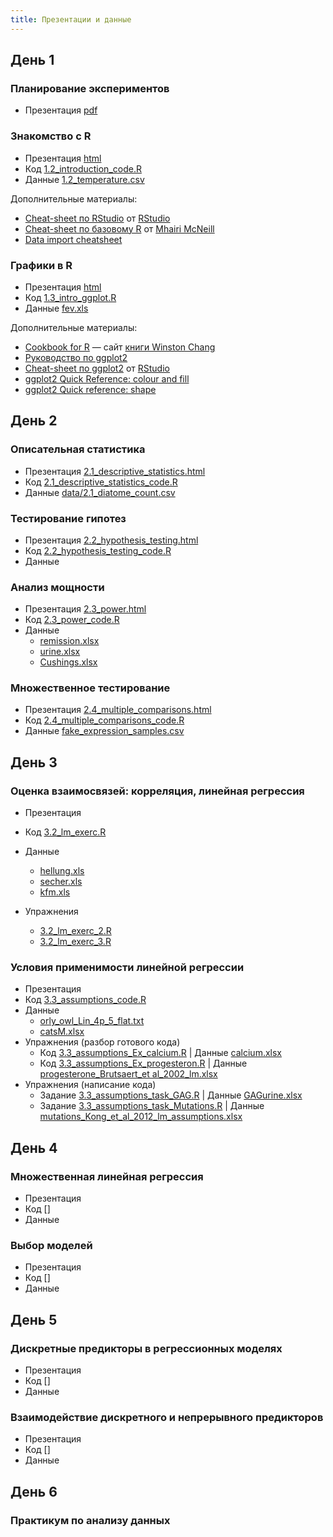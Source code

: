 ```yaml
---
title: Презентации и данные
---
```


## День 1

### Планирование экспериментов

- Презентация [pdf](1.1_experimental_design.pdf)

### Знакомство с R

- Презентация [html](1.2_introduction.html)
- Код [1.2_introduction_code.R](1.2_introduction_code.R)
- Данные [1.2_temperature.csv](data/1.2_temperature.csv)

Дополнительные материалы:

- [Cheat-sheet по RStudio](https://www.rstudio.com/wp-content/uploads/2016/01/rstudio-IDE-cheatsheet.pdf) от [RStudio](https://www.rstudio.com)
- [Cheat-sheet по базовому R](https://github.com/rstudio/cheatsheets/raw/master/old/pdfs/base-r.pdf) от [Mhairi McNeill](http://mhairihmcneill.com/)
- [Data import cheatsheet](https://github.com/rstudio/cheatsheets/raw/master/source/pdfs/data-import-cheatsheet.pdf)

### Графики в R

- Презентация [html](1.3_intro_ggplot.html)
- Код [1.3_intro_ggplot.R](1.3_intro_ggplot.R)
- Данные [fev.xls](data/fev.xls)

Дополнительные материалы:

- [Cookbook for R](http://www.cookbook-r.com/) --- сайт [книги Winston Chang](http://www.amazon.com/gp/product/0596809158/ref=as_li_tf_tl?ie=UTF8&camp=1789&creative=9325&creativeASIN=0596809158&linkCode=as2&tag=cooforr09-20)
- [Руководство по ggplot2](http://ggplot2.tidyverse.org/reference/)
- [Cheat-sheet по ggplot2](https://github.com/rstudio/cheatsheets/raw/master/old/pdfs/ggplot2-cheatsheet-2.1.pdf)
 от [RStudio](https://www.rstudio.com)
- [ggplot2 Quick Reference: colour and fill](http://sape.inf.usi.ch/quick-reference/ggplot2/colour)
- [ggplot2 Quick reference: shape](http://sape.inf.usi.ch/quick-reference/ggplot2/shape)

## День 2

### Описательная статистика

- Презентация [2.1_descriptive_statistics.html](2.1_descriptive_statistics.html)
- Код [2.1_descriptive_statistics_code.R](2.1_descriptive_statistics_code.R)
- Данные [data/2.1_diatome_count.csv](data/2.1_diatome_count.csv)

### Тестирование гипотез

- Презентация [2.2_hypothesis_testing.html](2.2_hypothesis_testing.html)
- Код [2.2_hypothesis_testing_code.R](2.2_hypothesis_testing_code.R)
- Данные 

### Анализ мощности

- Презентация [2.3_power.html](2.3_power.html)
- Код [2.3_power_code.R](2.3_power_code.R)
- Данные
    + [remission.xlsx](data/remission.xlsx)
    + [urine.xlsx](data/urine.xlsx)
    + [Cushings.xlsx](data/Cushings.xlsx)

### Множественное тестирование

- Презентация [2.4_multiple_comparisons.html](2.4_multiple_comparisons.html)
- Код [2.4_multiple_comparisons_code.R](2.4_multiple_comparisons_code.R)
- Данные [fake_expression_samples.csv](data/fake_expression_samples.csv)

## День 3

### Оценка взаимосвязей: корреляция, линейная регрессия

- Презентация <!-- [3.2_lm.html](3.2_lm.html) --->
- Код [3.2_lm_exerc.R](3.2_lm_exerc.R)
- Данные
    + [hellung.xls](data/hellung.xls)
    + [secher.xls](data/secher.xls)
    + [kfm.xls](data/kfm.xls)
- Упражнения
    
    + [3.2_lm_exerc_2.R](3.2_lm_exerc_2.R)
    + [3.2_lm_exerc_3.R](3.2_lm_exerc_3.R)


### Условия применимости линейной регрессии

- Презентация <!-- [3.3_assumptions.html](3.3_assumptions.html) --->
- Код [3.3_assumptions_code.R](3.3_assumptions_code.R)
- Данные
    + [orly_owl_Lin_4p_5_flat.txt](data/orly_owl_Lin_4p_5_flat.txt)
    + [catsM.xlsx](data/catsM.xlsx)
- Упражнения (разбор готового кода)
    + Код [3.3_assumptions_Ex_calcium.R](3.3_assumptions_Ex_calcium.R) | Данные [calcium.xlsx](data/calcium.xlsx)
    + Код [3.3_assumptions_Ex_progesteron.R](3.3_assumptions_Ex_progesteron.R) | Данные [progesterone_Brutsaert_et al_2002_lm.xlsx](data/progesterone_Brutsaert_et al_2002_lm.xlsx)
- Упражнения (написание кода)
    + Задание [3.3_assumptions_task_GAG.R](3.3_assumptions_task_GAG.R) | Данные [GAGurine.xlsx](data/GAGurine.xlsx)
    + Задание [3.3_assumptions_task_Mutations.R](3.3_assumptions_task_Mutations.R) | Данные [mutations_Kong_et_al_2012_lm_assumptions.xlsx](data/mutations_Kong_et_al_2012_lm_assumptions.xlsx)

## День 4

### Множественная линейная регрессия

- Презентация <!-- [4.1_multiple_lm.html](4.1_multiple_lm.html) --->
- Код []
- Данные

### Выбор моделей

- Презентация <!-- [4.2_model_selection.html](4.2_model_selection.html) --->
- Код []
- Данные


## День 5

### Дискретные предикторы в регрессионных моделях

- Презентация <!-- []() --->
- Код []
- Данные

### Взаимодействие дискретного и непрерывного предикторов

- Презентация <!-- [5.2_categorical-continuous_interaction.html](5.2_categorical-continuous_interaction.html) --->
- Код []
- Данные

## День 6

### Практикум по анализу данных



